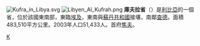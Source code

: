 {{Multiple issues|
{{Unreferenced|time=2020-03-09T00:44:31+00:00}}
{{Expand language|1=en|time=2022-01-27T03:33:14+00:00}}
}}
[[File:Kufra_in_Libya.svg|thumb]]
[[File:Libyen_Al_Kufrah.png|thumb]]
'''庫夫拉省'''（{{lang-ar|الكفرة|}}）是[[利比亞|利比亞]]的一個省，位於該國東南部，東臨[[埃及|埃及]]，東南與[[蘇丹共和國|蘇丹共和國]]接壤，南鄰[[查德|查德]]。面積483,510平方公里。2003年人口51,433人。首府[[焦夫_(利比亞)|焦夫]]。

{{Libya}}
{{Libya-geo-stub}}
[[Category:利比亚省份|K]]
